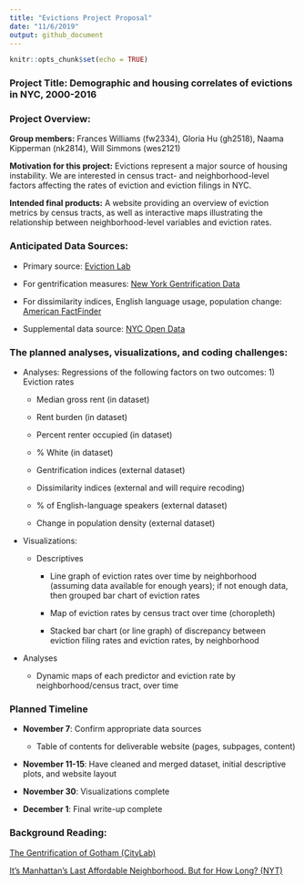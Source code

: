 ```yaml
---
title: "Evictions Project Proposal"
date: "11/6/2019"
output: github_document
---
```


```r
knitr::opts_chunk$set(echo = TRUE)
```


### **Project Title:** Demographic and housing correlates of evictions in NYC, 2000-2016

### **Project Overview:**

**Group members:** Frances Williams (fw2334), Gloria Hu (gh2518), Naama Kipperman (nk2814), Will Simmons (wes2121)

**Motivation for this project:** Evictions represent a major source of housing instability. We are interested in census tract- and neighborhood-level factors affecting the rates of eviction and eviction filings in NYC. 

**Intended final products:** A website providing an overview of eviction metrics by census tracts, as well as interactive maps illustrating the relationship between neighborhood-level variables and eviction rates. 


### **Anticipated Data Sources:**

* Primary source: [Eviction Lab](https://evictionlab.org/) 

* For gentrification measures: [New York Gentrification Data](https://www.governing.com/gov-data/new-york-gentrification-maps-demographic-data.html)

* For dissimilarity indices, English language usage, population change: [American FactFinder](https://factfinder.census.gov/faces/nav/jsf/pages/guided_search.xhtml)

* Supplemental data source: [NYC Open Data](https://www1.nyc.gov/site/planning/data-maps/open-data/dwn-nynta.page)




### The planned analyses, visualizations, and coding challenges:

  * Analyses: Regressions of the following factors on two outcomes: 1) Eviction rates 

      + Median gross rent (in dataset) 

      + Rent burden (in dataset) 

      + Percent renter occupied (in dataset) 

      + % White (in dataset) 

      + Gentrification indices (external dataset) 

      + Dissimilarity indices (external and will require recoding) 

      + % of English-language speakers (external dataset) 

      + Change in population density (external dataset) 

  * Visualizations: 

      + Descriptives 

        * Line graph of eviction rates over time by neighborhood (assuming data available for enough years); if not enough data, then grouped bar chart of eviction rates 

        * Map of eviction rates by census tract over time (choropleth) 

        * Stacked bar chart (or line graph) of discrepancy between eviction filing rates and eviction rates, by neighborhood 

  * Analyses 

    + Dynamic maps of each predictor and eviction rate by neighborhood/census tract, over time 


### Planned Timeline


  * **November 7**: Confirm appropriate data sources 

    + Table of contents for deliverable website (pages, subpages, content) 

  * **November 11-15**: Have cleaned and merged dataset, initial descriptive plots, and website layout 

  * **November 30**: Visualizations complete  

  * **December 1**: Final write-up complete 

### Background Reading: 

[The Gentrification of Gotham (CityLab)](https://www.citylab.com/life/2017/04/the-gentrification-of-gotham/524694/)

[It’s Manhattan’s Last Affordable Neighborhood. But for How Long? (NYT)](https://www.nytimes.com/2019/09/27/nyregion/inwood-manhattan-affordable-housing.html)
